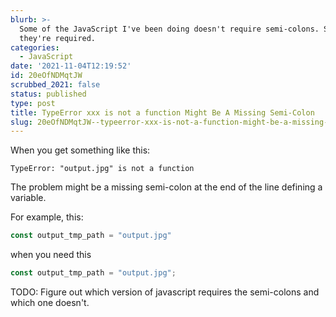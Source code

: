 ```yaml
---
blurb: >-
  Some of the JavaScript I've been doing doesn't require semi-colons. Sometimes,
  they're required.
categories:
  - JavaScript
date: '2021-11-04T12:19:52'
id: 20eOfNDMqtJW
scrubbed_2021: false
status: published
type: post
title: TypeError xxx is not a function Might Be A Missing Semi-Colon
slug: 20eOfNDMqtJW--typeerror-xxx-is-not-a-function-might-be-a-missing-semicolon
---
```


When you get something like this:

```
TypeError: "output.jpg" is not a function
```

The problem might be a missing semi-colon at the end of the line defining a variable. 

For example, this:

```javascript
const output_tmp_path = "output.jpg"
```

when you need this

```javascript
const output_tmp_path = "output.jpg";
```

TODO: Figure out which version of javascript requires the semi-colons and which one doesn't.
